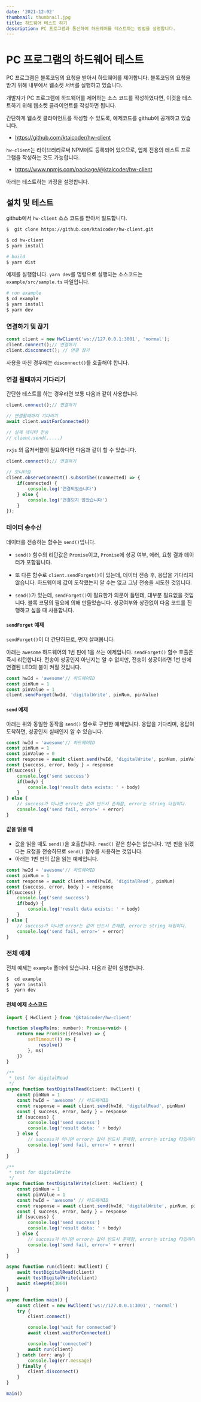 ```yaml
---
date: '2021-12-02'
thumbnail: thumbnail.jpg
title: 하드웨어 테스트 하기
description: PC 프로그램과 통신하여 하드웨어를 테스트하는 방법을 설명합니다.
---
```


# PC 프로그램의 하드웨어 테스트

PC 프로그램은 블록코딩의 요청을 받아서 하드웨어를 제어합니다. 
블록코딩의 요청을 받기 위해 내부에서 웹소켓 서버를 실행하고 있습니다.

개발자가 PC 프로그램에 하드웨어를 제어하는 소스 코드를 작성하였다면, 이것을 테스트하기 위해
웹소켓 클라이언트를 작성하면 됩니다.

간단하게 웹소켓 클라이언트를 작성할 수 있도록, 예제코드를 github에 공개하고 있습니다. 

- https://github.com/ktaicoder/hw-client

`hw-client`는 라이브러리로써 NPM에도 등록되어 있으므로,
업체 전용의 테스트 프로그램을 작성하는 것도 가능합니다.

- https://www.npmjs.com/package/@ktaicoder/hw-client

아래는 테스트하는 과정을 설명합니다.

## 설치 및 테스트 

github에서 `hw-client` 소스 코드를 받아서 빌드합니다.

```bash
$  git clone https://github.com/ktaicoder/hw-client.git

$ cd hw-client 
$ yarn install

# build
$ yarn dist 
```

예제를 실행합니다. `yarn dev`를 명령으로 실행되는 소스코드는 `example/src/sample.ts` 파일입니다.

```bash
# run example
$ cd example 
$ yarn install 
$ yarn dev 
```

### 연결하기 및 끊기

```javascript
const client = new HwClient('ws://127.0.0.1:3001', 'normal');
client.connect();// 연결하기
client.disconnect(); // 연결 끊기
```

사용을 마친 경우에는 `disconnect()`를 호출해야 합니다.


### 연결 될때까지 기다리기

간단한 테스트를 하는 경우라면 보통 다음과 같이 사용합니다.

```javascript
client.connect();// 연결하기

// 연결될때까지 기다리기
await client.waitForConnected()

// 실제 데이터 전송
// client.send(.....)
```

`rxjs` 의 옵저버블이 필요하다면 다음과 같이 할 수 있습니다.
```javascript
client.connect();// 연결하기

// 모니터링
client.observeConnect().subscribe((connected) => {
    if(connected) {
        console.log('연결되었습니다')
    } else {
        console.log('연결되지 않았습니다')
    }
});

```

### 데이터 송수신
데이터를 전송하는 함수는 `send()`입니다.
- `send()` 함수의 리턴값은 `Promise`이고, `Promise`에 성공 여부, 에러, 요청 결과 데이터가 포함됩니다.

- 또 다른 함수로 `client.sendForget()`이 있는데, 데이터 전송 후, 응답을 기다리지 않습니다.
 하드웨어에 값이 도착했는지 알 수는 없고 그냥 전송을 시도한 것입니다.
- `send()`가 있는데, `sendForget()`이 필요한가 의문이 들텐데, 대부분 필요없을 것입니다.
블록 코딩의 필요에 의해 만들었습니다. 성공여부와 상관없이 다음 코드를 진행하고 싶을 때 사용합니다.



#### `sendForget` 예제

`sendForget()`이 더 간단하므로, 먼저 살펴봅니다.

아래는 `awesome` 하드웨어의 1번 핀에 1을 쓰는 예제입니다. `sendForget()` 함수 호출은 즉시 리턴합니다. 전송이 성공인지 아닌지는 알 수 없지만, 전송이 성공이라면 1번 핀에 연결된 LED의 불이 켜질 것입니다.

 ```javascript
const hwId = 'awesome'// 하드웨어ID
const pinNum = 1
const pinValue = 1
client.sendForget(hwId, 'digitalWrite', pinNum, pinValue)
 ```

#### `send` 예제

아래는 위와 동일한 동작을 `send()` 함수로 구현한 예제입니다.
응답을 기다리며, 응답이 도착하면, 성공인지 실패인지 알 수 있습니다.

```javascript
const hwId = 'awesome'// 하드웨어ID
const pinNum = 1
const pinValue = 0
const response = await client.send(hwId, 'digitalWrite', pinNum, pinValue)
const {success, error, body } = response
if(success) {
    console.log('send success')
    if(body) {
        console.log('result data exists: ' + body)
    }
} else {
    // success가 아니면 error는 값이 반드시 존재함, error는 string 타입이다.
    console.log('send fail, error=' + error)
}
```

#### 값을 읽을 때

- 값을 읽을 때도 `send()`을 호출합니다. `read()` 같은 함수는 없습니다.
1번 핀을 읽겠다는 요청을 전송하므로 `send()` 함수를 사용하는 것입니다.
- 아래는 1번 핀의 값을 읽는 예제입니다.

```javascript
const hwId = 'awesome'// 하드웨어ID
const pinNum = 1
const response = await client.send(hwId, 'digitalRead', pinNum)
const {success, error, body } = response
if(success) {
    console.log('send success')
    if(body) {
        console.log('result data exists: ' + body)
    }
} else {
    // success가 아니면 error는 값이 반드시 존재함, error는 string 타입이다.
    console.log('send fail, error=' + error)
}
```

### 전체 예제

전체 예제는 `example` 폴더에 있습니다. 다음과 같이 실행합니다.

```bash
$  cd example
$  yarn install
$  yarn dev
```

#### 전체 예제 소스코드
```javascript
import { HwClient } from '@ktaicoder/hw-client'

function sleepMs(ms: number): Promise<void> {
    return new Promise((resolve) => {
        setTimeout(() => {
            resolve()
        }, ms)
    })
}

/**
 * test for digitalRead
 */
async function testDigitalRead(client: HwClient) {
    const pinNum = 1
    const hwId = 'awesome' // 하드웨어ID
    const response = await client.send(hwId, 'digitalRead', pinNum)
    const { success, error, body } = response
    if (success) {
        console.log('send success')
        console.log('result data: ' + body)
    } else {
        // success가 아니면 error는 값이 반드시 존재함, error는 string 타입이다.
        console.log('send fail, error=' + error)
    }
}

/**
 * test for digitalWrite
 */
async function testDigitalWrite(client: HwClient) {
    const pinNum = 1
    const pinValue = 1
    const hwId = 'awesome' // 하드웨어ID
    const response = await client.send(hwId, 'digitalWrite', pinNum, pinValue)
    const { success, error, body } = response
    if (success) {
        console.log('send success')
        console.log('result data: ' + body)
    } else {
        // success가 아니면 error는 값이 반드시 존재함, error는 string 타입이다.
        console.log('send fail, error=' + error)
    }
}

async function run(client: HwClient) {
    await testDigitalRead(client)
    await testDigitalWrite(client)
    await sleepMs(3000)
}

async function main() {
    const client = new HwClient('ws://127.0.0.1:3001', 'normal')
    try {
        client.connect()

        console.log('wait for connected')
        await client.waitForConnected()

        console.log('connected')
        await run(client)
    } catch (err: any) {
        console.log(err.message)
    } finally {
        client.disconnect()
    }
}

main()

```
